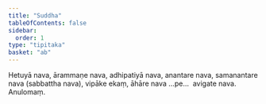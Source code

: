 ```yaml
---
title: "Suddha"
tableOfContents: false
sidebar:
  order: 1
type: "tipitaka"
basket: "ab"
---
```



<DynamicBreadcrumb />

<Division number="4">

<Paragraph number="1898">
Hetuyā nava, ārammaṇe nava, adhipatiyā nava, anantare nava, samanantare nava (sabbattha nava), vipāke ekaṃ, āhāre nava …pe…  avigate nava.

</Paragraph>
</Division>

<Paragraph number="1899" type="center">
Anulomaṃ.
</Paragraph>